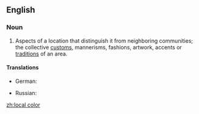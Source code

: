 ==English==

===Noun===
{{en-noun|-|head=[[local]] [[color]]}}

# Aspects of a location that distinguish it from neighboring communities; the collective [[custom]]s, mannerisms, fashions, artwork, accents or [[tradition]]s of an area.

====Translations====
{{trans-top|aspects of a location that distinguish it from neighboring communities}}
* German: {{t|de|Lokalkolorit|n}}
{{trans-mid}}
* Russian: {{t|ru|местный колорит|m}}
{{trans-bottom}}

[[zh:local color]]